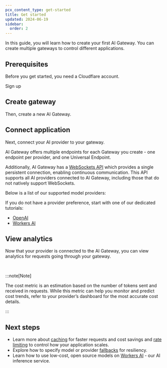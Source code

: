 ```yaml
---
pcx_content_type: get-started
title: Get started
updated: 2024-06-19
sidebar:
  order: 2
---
```



In this guide, you will learn how to create your first AI Gateway. You can create multiple gateways to control different applications.

## Prerequisites

Before you get started, you need a Cloudflare account.

<LinkButton variant="primary" href="https://dash.cloudflare.com/sign-up">
	Sign up
</LinkButton>

## Create gateway

Then, create a new AI Gateway.

<Render file="create-gateway" />

## Connect application

Next, connect your AI provider to your gateway.

AI Gateway offers multiple endpoints for each Gateway you create - one endpoint per provider, and one Universal Endpoint.

Additionally, AI Gateway has a [WebSockets API](/ai-gateway/configuration/websockets-api/) which provides a single persistent connection, enabling continuous communication. This API supports all AI providers connected to AI Gateway, including those that do not natively support WebSockets.

Below is a list of our supported model providers:

<DirectoryListing folder="ai-gateway/providers" />

If you do not have a provider preference, start with one of our dedicated tutorials:

- [OpenAI](/ai-gateway/integrations/aig-workers-ai-binding/)
- [Workers AI](/ai-gateway/tutorials/create-first-aig-workers/)

## View analytics

Now that your provider is connected to the AI Gateway, you can view analytics for requests going through your gateway.

<Render file="analytics-overview" /> <br />

<Render file="analytics-dashboard" />

:::note[Note]

The cost metric is an estimation based on the number of tokens sent and received in requests. While this metric can help you monitor and predict cost trends, refer to your provider’s dashboard for the most accurate cost details.

:::

## Next steps

- Learn more about [caching](/ai-gateway/configuration/caching/) for faster requests and cost savings and [rate limiting](/ai-gateway/configuration/rate-limiting/) to control how your application scales.
- Explore how to specify model or provider [fallbacks](/ai-gateway/configuration/fallbacks/) for resiliency.
- Learn how to use low-cost, open source models on [Workers AI](/ai-gateway/providers/workersai/) - our AI inference service.
